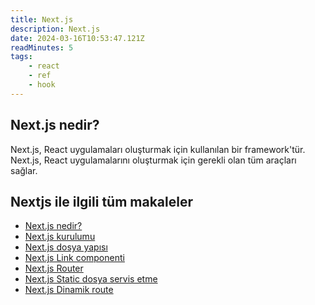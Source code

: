 ```yaml
---
title: Next.js
description: Next.js
date: 2024-03-16T10:53:47.121Z
readMinutes: 5
tags:
    - react
    - ref
    - hook
---
```




## Next.js nedir?

Next.js, React uygulamaları oluşturmak için kullanılan bir framework'tür. Next.js, React uygulamalarını oluşturmak için gerekli olan tüm araçları sağlar.

## Nextjs ile ilgili tüm makaleler

- [Next.js nedir?](/blog/framework/nextjs/nextjs-nedir)
- [Next.js kurulumu](/blog/framework/nextjs/nextjs-kurulumu)
- [Next.js dosya yapısı](/blog/framework/nextjs/nextjs-dosya-yapisi)
- [Next.js Link componenti](/blog/framework/nextjs/nextjs-link-componenti)
- [Next.js Router](/blog/framework/nextjs/nextjs-router)
- [Next.js Static dosya servis etme](/blog/framework/nextjs/nextjs-static-dosya-servis-etme)
- [Next.js Dinamik route](/blog/framework/nextjs/nextjs-dinamik-route)